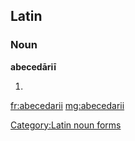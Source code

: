==Latin==

===Noun===
'''abecedāriī''' {{n}}

# {{inflection of|abecedārium||gen|s|lang=la}}

[[Category:Latin noun forms]]

[[fr:abecedarii]]
[[mg:abecedarii]]